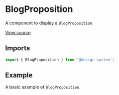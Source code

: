 
<Meta
  title="Sections / BlogProposition"
  component={BlogProposition}
/>

# BlogProposition

A component to display a `BlogProposition`.

[View source](https://github.com/actarian/design-system/tree/main/src/@sections/blog-proposition)

## Imports

```js
import { BlogProposition } from '@design-system';
```

## Example

A basic example of `BlogProposition`.

<Canvas>
  <Story name="BlogProposition">
    <BlogProposition />
  </Story>
</Canvas>
